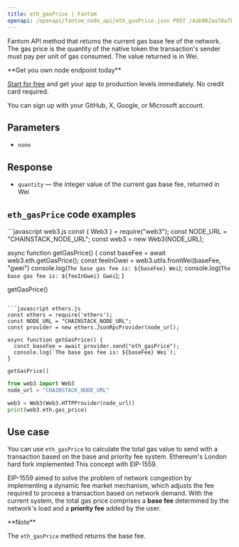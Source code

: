 ---
title: eth_gasPrice | Fantom
openapi: /openapi/fantom_node_api/eth_gasPrice.json POST /4ab982aa70a7baead515ffdb5915df3f
---

Fantom API method that returns the current gas base fee of the network. The gas price is the quantity of the native token the transaction's sender must pay per unit of gas consumed. The value returned is in Wei.

<Check>
**Get you own node endpoint today**

[Start for free](https://console.chainstack.com/) and get your app to production levels immediately. No credit card required.

You can sign up with your GitHub, X, Google, or Microsoft account.
</Check>


## Parameters

* `none`

## Response

* `quantity` — the integer value of the current gas base fee, returned in Wei

## `eth_gasPrice` code examples

<CodeGroup>
```javascript web3.js
const { Web3 } = require("web3");
const NODE_URL = "CHAINSTACK_NODE_URL";
const web3 = new Web3(NODE_URL);

async function getGasPrice() {
    const baseFee = await web3.eth.getGasPrice();
    const feeInGwei = web3.utils.fromWei(baseFee, "gwei")
    console.log(`The base gas fee is: ${baseFee} Wei`);
    console.log(`The base gas fee is: ${feeInGwei} Gwei`);
  }
  
  getGasPrice()
```

```javascript ethers.js
const ethers = require('ethers');
const NODE_URL = "CHAINSTACK_NODE_URL";
const provider = new ethers.JsonRpcProvider(node_url);

async function getGasPrice() {
  const baseFee = await provider.send("eth_gasPrice");
  console.log(`The base gas fee is: ${baseFee} Wei`);
}

getGasPrice()
```

```python web3.py
from web3 import Web3  
node_url = "CHAINSTACK_NODE_URL"

web3 = Web3(Web3.HTTPProvider(node_url)) 
print(web3.eth.gas_price)  
```
</CodeGroup>


## Use case

You can use `eth_gasPrice` to calculate the total gas value to send with a transaction based on the base and priority fee system. Ethereum's London hard fork implemented This concept with EIP-1559.

EIP-1559 aimed to solve the problem of network congestion by implementing a dynamic fee market mechanism, which adjusts the fee required to process a transaction based on network demand. With the current system, the total gas price comprises a **base fee** determined by the network's load and a **priority fee** added by the user.

<Note>
**Note**

The `eth_gasPrice` method returns the base fee.
</Note>
